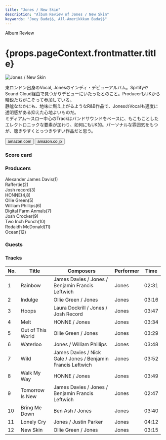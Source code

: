 ```yaml
---
title: "Jones / New Skin"
description: "Album Review of Jones / New Skin"
keywords: "Joey Bada$$, All-Amerikkkan Bada$$"
---
```





<p className="largeP">Album Review</p>
<h1 className="h1--no--margin">{props.pageContext.frontmatter.title}</h1>

<Row  className="image-card-group">
	<Column colMd={3} colLg={4} noGutterMdLeft="">
       <ImageCard>

![Jones / New Skin](../../images/cd/jones1L.jpg)

</ImageCard>
	</Column>
	<Column colMd={4} colLg={8} noGutterMdLeft="">
	<p>
	東ロンドン出身のVocal, Jonesのインディ・デビューアルバム。SprtifyやSound Cloud経由で見つかりデビューにいたったとのこと。ProducerもUKから精鋭たちがこぞって参加している。
	<br/>静謐ななかにも、地味に燃え上がるようなR&B作品で、JonesのVocalも適度に透明感がある抑えた心地よいものだ。
	<br/>ミディアム～スロー中心のTrackはバンドサウンドをベースに、もこもことしたエレクトロニックな要素が加わり、如何にもUK的。パーソナルな雰囲気をもつが、聴きやすくとっつきやすい作品だと思う。
	</p>
	<div>
	  <Button className="button-right-mergin"  href="https://amzn.to/2EfouDL" renderIcon={ArrowUpRight} size='sm' kind='primary'>
      amazon.com
    </Button>
    <Button className="button-right-mergin"  href="https://amzn.to/3hrsMGt" renderIcon={ArrowUpRight} size='sm' kind='secondary'>
      amazon.co.jp
    </Button>
	</div>
	</Column>
</Row>
<Row >
	<Column colMd={4} colLg={4} noGutterMdLeft="">
<div>
  <h3>Score card</h3>
	<SliderJS1 value="5" />
  <SliderJS2 value="1" />
	<SliderJS3 value="1" />
  <SliderJS4 value="8" />
</div>
</Column>
<Column colMd={8} colLg={8} noGutterMdLeft="">
<div>
<h3>Producers</h3>
<p>
	Alexander James Davis(1)
	<br/>Raffertie(2)
	<br/>Josh record(3)
	<br/>HONNE(4,8)
	<br/>Ollie Green(5)
	<br/>William Phillips(6)
	<br/>Digital Farm Anmals(7)
	<br/>Josh Crocker(9)
	<br/>Two Inch Punch(10)
	<br/>Rodaidh McDonald(11)
	<br/>Ocean(12)
</p>
<h3>Guests</h3>
<p>
</p>
</div>
</Column>
</Row>

<h3>Tracks</h3>

| No. | Title             | Composers                                                    | Performer | Time  |
| --- | ----------------- | ------------------------------------------------------------ | --------- | ----- |
| 1   | Rainbow           | James Davies / Jones / Benjamin Francis Leftwich             | Jones     | 02:31 |
| 2   | Indulge           | Ollie Green / Jones                                          | Jones     | 03:16 |
| 3   | Hoops             | Laura Dockrill / Jones / Josh Record                         | Jones     | 03:47 |
| 4   | Melt              | HONNE / Jones                                                | Jones     | 03:34 |
| 5   | Out of This World | Ollie Green / Jones                                          | Jones     | 03:29 |
| 6   | Waterloo          | Jones / William Phillips                                     | Jones     | 03:48 |
| 7   | Wild              | James Davies / Nick Gale / Jones / Benjamin Francis Leftwich | Jones     | 03:52 |
| 8   | Walk My Way       | HONNE / Jones                                                | Jones     | 03:49 |
| 9   | Tomorrow Is New   | James Davies / Jones / Benjamin Francis Leftwich             | Jones     | 02:47 |
| 10  | Bring Me Down     | Ben Ash / Jones                                              | Jones     | 03:40 |
| 11  | Lonely Cry        | Jones / Justin Parker                                        | Jones     | 04:12 |
| 12  | New Skin          | Ollie Green / Jones                                          | Jones     | 03:15 |

